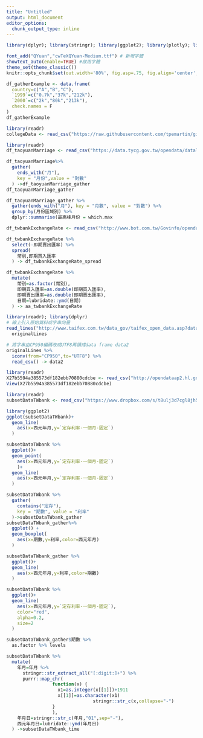 ```yaml
---
title: "Untitled"
output: html_document
editor_options: 
  chunk_output_type: inline
---
```

```r
library(dplyr); library(stringr); library(ggplot2); library(plotly); library(lubridate); library(readr); library(tidyr); library(showtext)

font_add("QYuan","cwTeXQYuan-Medium.ttf") # 新增字體
showtext_auto(enable=TRUE) #啟用字體
theme_set(theme_classic())
knitr::opts_chunk$set(out.width='80%', fig.asp=.75, fig.align='center', fig.showtext=T)
```


```r
df_gatherExample <- data.frame(
  country=c("A","B","C"),
  `1999`=c("0.7k","37k","212k"),
  `2000`=c("2k","80k","213k"),
  check.names = F
)
df_gatherExample
```

```r
library(readr)
collegeData <- read_csv("https://raw.githubusercontent.com/tpemartin/github-data/master/103_student.csv")
```



```r
library(readr)
df_taoyuanMarriage <- read_csv("https://data.tycg.gov.tw/opendata/datalist/datasetMeta/download?id=f95d1a33-ec56-44c5-a9ec-3afba8157e39&rid=fd2070ef-7431-4f9c-bc3a-82d7bfbcd2fb")
```

```r
df_taoyuanMarriage%>%
  gather(
    ends_with("月"),
    key = "月份",value = "對數"
  ) ->df_taoyuanMarriage_gather
df_taoyuanMarriage_gather 

```

```r
df_taoyuanMarriage_gather %>%
  gather(ends_with("月"), key = "月數", value = "對數") %>%
  group_by(月份區域別) %>%
  dplyr::summarise(最高峰月份 = which.max
```


```r
df_twbankExchangeRate <- read_csv("http://www.bot.com.tw/Govinfo/opendata/csv/151/20180101-20181231-FXCRT.csv")
```

```r
df_twbankExchangeRate %>%
  select(-即期賣出匯率) %>%
  spread(
    幣別,即期買入匯率
  ) -> df_twbankExchangeRate_spread
```

```r
df_twbankExchangeRate %>%
  mutate(
    幣別=as.factor(幣別),
    即期買入匯率=as.double(即期買入匯率),
    即期賣出匯率=as.double(即期賣出匯率),
    日期=lubridate::ymd(日期)
  ) -> aa_twbankExchangeRate
```



```r
library(readr); library(dplyr)
# 線上引入原始資料成字串向量
read_lines("http://www.taifex.com.tw/data_gov/taifex_open_data.asp?data_name=DailyForeignExchangeRates") ->
  originalLines

# 將字串由CP950編碼改成UTF8再讀成data frame data2
originalLines %>%
  iconv(from="CP950",to="UTF8") %>% 
  read_csv() -> data2
```

```r
library(readr)
X27b5594a385573df182ebb70880cdcbe <- read_csv("http://opendataap2.hl.gov.tw/./resource/files/2019-03-15/27b5594a385573df182ebb70880cdcbe.csv")
View(X27b5594a385573df182ebb70880cdcbe)

```

```r
library(readr)
subsetDataTWbank <- read_csv("https://www.dropbox.com/s/t8ulj3d7cgl8jh5/subsetDataTWbank.csv?dl=1")
```
```r
library(ggplot2)
ggplot(subsetDataTWbank)+
  geom_line(
    aes(x=西元年月,y=`定存利率-一個月-固定`)
  )
```

```r
subsetDataTWbank %>%
  ggplot()+
  geom_point(
    aes(x=西元年月,y=`定存利率-一個月-固定`)
    )+
  geom_line(
    aes(x=西元年月,y=`定存利率-一個月-固定`)
  )
```



```r
subsetDataTWbank %>%
  gather(
    contains("定存"),
    key = "期數", value = "利率"
  )->subsetDataTWbank_gather
subsetDataTWbank_gather%>%
  ggplot() +
  geom_boxplot(
    aes(x=期數,y=利率,color=西元年月)
  )
```

```r
subsetDataTWbank_gather %>%
  ggplot()+
  geom_line(
    aes(x=西元年月,y=利率,color=期數)
  )
```


```r
subsetDataTWbank %>%
  ggplot()+
  geom_line(
    aes(x=西元年月,y=`定存利率-一個月-固定`),
    color="red",
    alpha=0.2,
    size=2
  )
```



```r
subsetDataTWbank_gather$期數 %>% 
  as.factor %>% levels
```

```r
subsetDataTWbank %>%
  mutate(
    年月=年月 %>%
      stringr::str_extract_all("[:digit:]+") %>%
      purrr::map_chr(
                 function(x) {
                   x1=as.integer(x[[1]])+1911
                   x[[1]]=as.character(x1)
                                stringr::str_c(x,collapse="-")
                 }
                 ),
    年月日=stringr::str_c(年月,"01",sep="-"),
    西元年月日=lubridate::ymd(年月日)
  ) ->subsetDataTWbank_time
```

